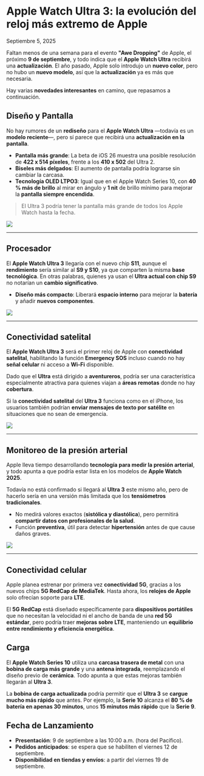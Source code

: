 # Apple Watch Ultra 3: la evolución del reloj más extremo de Apple

Septiembre 5, 2025

<div class='espacio'/>

Faltan menos de una semana para el evento **"Awe Dropping"** de Apple, el próximo **9 de septiembre**, y todo indica que el **Apple Watch Ultra** recibirá una **actualización**. El año pasado, Apple solo introdujo un **nuevo color**, pero no hubo un **nuevo modelo**, así que la **actualización** ya es más que necesaria.

<div class='espacio'/>

Hay varias **novedades interesantes** en camino, que repasamos a continuación.

<div class='espacio'/>

## Diseño y Pantalla

No hay rumores de un **rediseño** para el **Apple Watch Ultra** —todavía es un **modelo reciente**—, pero sí parece que recibirá una **actualización en la pantalla**.

- **Pantalla más grande**: La beta de iOS 26 muestra una posible resolución de **422 x 514 píxeles**, frente a los **410 x 502** del Ultra 2.
- **Biseles más delgados**: El aumento de pantalla podría lograrse sin cambiar la carcasa.
- **Tecnología OLED LTPO3**: Igual que en el Apple Watch Series 10, con **40 % más de brillo** al mirar en ángulo y **1 nit** de brillo mínimo para mejorar la **pantalla siempre encendida**.

> El Ultra 3 podría tener la pantalla más grande de todos los Apple Watch hasta la fecha.

![](/assets/blog-assets/AppleAweDropping2025/AppleWatchUltra3.webp)

---
<div class='espacio'/>

## Procesador

El **Apple Watch Ultra 3** llegaría con el nuevo chip **S11**, aunque el **rendimiento** sería similar al **S9 y S10**, ya que comparten la misma **base tecnológica**. En otras palabras, quienes ya usan el **Ultra actual con chip S9** no notarían un **cambio significativo**.

- **Diseño más compacto**: Liberará **espacio interno** para mejorar la **batería** y añadir **nuevos componentes**.

![](/assets/blog-assets/AppleAweDropping2025/AppleWatchChip.webp)

---
<div class='espacio'/>

## Conectividad satelital

El **Apple Watch Ultra 3** será el primer reloj de Apple con **conectividad satelital**, habilitando la función **Emergency SOS** incluso cuando no hay **señal celular** ni acceso a **Wi-Fi** disponible.

Dado que el **Ultra** está dirigido a **aventureros**, podría ser una característica especialmente atractiva para quienes viajan a **áreas remotas** donde no hay **cobertura**.

Si la **conectividad satelital** del **Ultra 3** funciona como en el iPhone, los usuarios también podrían **enviar mensajes de texto por satélite** en situaciones que no sean de emergencia.

![](/assets/blog-assets/AppleAweDropping2025/AppleWatchSatelital.webp)

---
<div class='espacio'/>

## Monitoreo de la presión arterial

Apple lleva tiempo desarrollando **tecnología para medir la presión arterial**, y todo apunta a que podría estar lista en los modelos de **Apple Watch 2025**.

Todavía no está confirmado si llegará al **Ultra 3** este mismo año, pero de hacerlo sería en una versión más limitada que los **tensiómetros tradicionales**.

- No medirá valores exactos (**sistólica y diastólica**), pero permitirá **compartir datos con profesionales de la salud**.
- Función **preventiva**, útil para detectar **hipertensión** antes de que cause daños graves.

![](/assets/blog-assets/AppleAweDropping2025/AppleWatchECG.webp)

---
<div class='espacio'/>

## Conectividad celular

Apple planea estrenar por primera vez **conectividad 5G**, gracias a los nuevos chips **5G RedCap de MediaTek**. Hasta ahora, los **relojes de Apple** solo ofrecían soporte para **LTE**.

El **5G RedCap** está diseñado específicamente para **dispositivos portátiles** que no necesitan la velocidad ni el ancho de banda de una **red 5G estándar**, pero podría traer **mejoras sobre LTE**, manteniendo un **equilibrio entre rendimiento y eficiencia energética**.

<div class='espacio'/>

## Carga

El **Apple Watch Series 10** utiliza una **carcasa trasera de metal** con una **bobina de carga más grande** y una **antena integrada**, reemplazando el diseño previo de **cerámica**. Todo apunta a que estas mejoras también llegarán al **Ultra 3**.

La **bobina de carga actualizada** podría permitir que el **Ultra 3** se **cargue mucho más rápido** que antes. Por ejemplo, la **Serie 10** alcanza el **80 % de batería en apenas 30 minutos**, unos **15 minutos más rápido** que la **Serie 9**.

<div class='espacio'/>

## Fecha de Lanzamiento

- **Presentación**: 9 de septiembre a las 10:00 a.m. (hora del Pacífico).
- **Pedidos anticipados**: se espera que se habiliten el viernes 12 de septiembre.
- **Disponibilidad en tiendas y envíos**: a partir del viernes 19 de septiembre.
  
<div class='espacio'/>
